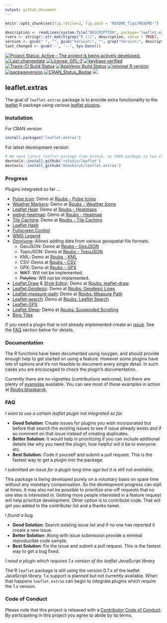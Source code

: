```yaml
---
output: github_document
---
```

```r
knitr::opts_chunk$set(fig.retina=2, fig.path = "README_figs/README-")
```

```r
description <- readLines(system.file("DESCRIPTION", package='leaflet.extras'))
rvers <- stringr::str_match(grep("R \\(", description, value = TRUE), "[0-9]{1,4}\\.[0-9]{1,4}\\.[0-9]{1,4}")[1,1]
version <- gsub(" ", "", gsub("Version:", "", grep("Version:", description, value = TRUE)))
last_changed <- gsub('-', '--', Sys.Date())
```

[![Project Status: Active – The project is being actively developed.](http://www.repostatus.org/badges/latest/active.svg)](http://www.repostatus.org/#active) [![Last-changedate](https://img.shields.io/badge/last%20change-`r last_changed`-green.svg)](/commits/master)  [![License: GPL-3](https://img.shields.io/badge/License-GPLv3-yellow.svg)](https://opensource.org/licenses/GPL-3.0) [![keybase verified](https://img.shields.io/badge/keybase-verified-brightgreen.svg)](https://gist.github.com/bhaskarvk/46fbf2ba7b5713151d7e) [![Travis-CI Build Status](https://travis-ci.org/bhaskarvk/leaflet.extras.svg?branch=master)](https://travis-ci.org/bhaskarvk/leaflet.extras) [![AppVeyor Build Status](https://ci.appveyor.com/api/projects/status/github/bhaskarvk/leaflet.extras?branch=master&svg=true)](https://ci.appveyor.com/project/bhaskarvk/leaflet.extras) [![minimal R version](https://img.shields.io/badge/R%3E%3D-`r rvers`-6666ff.svg)](https://cran.r-project.org/) [![packageversion](https://img.shields.io/badge/Package%20version-`r version`-orange.svg?style=flat-square)](commits/master) [![CRAN_Status_Badge](http://www.r-pkg.org/badges/version/leaflet.extras)](https://cran.r-project.org/package=leaflet.extras) [![](http://cranlogs.r-pkg.org/badges/grand-total/leaflet.extras)](http://cran.rstudio.com/web/packages/leaflet.extras/index.html)

## leaflet.extras

The goal of `leaflet.extras` package is to provide extra functionality to the [leaflet](https://cran.r-project.org/web/packages/leaflet/index.html) R package using various [leaflet plugins](http://leafletjs.com/plugins).

### Installation

For CRAN version

```r
install.packages('leaflet.extras')
```

For latest development version

```r
# We need latest leaflet package from Github, as CRAN package is too old.
devtools::install_github('rstudio/leaflet')
devtools::install_github('bhaskarvk/leaflet.extras')
```

### Progress

Plugins integrated so far ...

- [Pulse Icon](https://github.com/mapshakers/leaflet-icon-pulse): Demo at [Rpubs - Pulse Icons](http://rpubs.com/bhaskarvk/leaflet-pulseIcon)
- [Weather Markers](https://github.com/tallsam/Leaflet.weather-markers): Demo at [Rpubs - Weather Icons](http://rpubs.com/bhaskarvk/leaflet-weather)
- [Leaflet Heat](https://github.com/Leaflet/Leaflet.heat): Demo at [Rpubs - Heatmaps](http://rpubs.com/bhaskarvk/leaflet-heat)
- [webgl-heatmap](https://github.com/ursudio/webgl-heatmap-leaflet): Demo at [Rpubs - Heatmap](http://rpubs.com/bhaskarvk/leaflet-heatmap)
- [Tile Caching](https://github.com/MazeMap/Leaflet.TileLayer.PouchDBCached): Demo at [Rpubs - Tile Caching](http://rpubs.com/bhaskarvk/TileLayer-Caching)
- [Leaflet Hash](https://github.com/mlevans/leaflet-hash)
- [Fullscreen Control](https://github.com/Leaflet/Leaflet.fullscreen)
- [WMS Legend](https://github.com/kartoza/leaflet-wms-legend)
- [Omnivore](https://github.com/mapbox/leaflet-omnivore): Allows adding data from various geospatial file formats.
    * GeoJSON: Demo at [Rpubs - GeoJSON](http://rpubs.com/bhaskarvk/geojsonv2)
    * TopoJSON: Demo at [Rpubs - TopoJSON](http://rpubs.com/bhaskarvk/topojsonv2)
    * KML: Demo at [Rpubs - KML](http://rpubs.com/bhaskarvk/kml)
    * CSV: Demo at [Rpubs - CSV](http://rpubs.com/bhaskarvk/csv)
    * GPX: Demo at [Rpubs - GPX](http://rpubs.com/bhaskarvk/gpx)
    * ~~WKT~~: Will not be implemented.
    * ~~Polyline~~: Will not be implemented.
- [Leaflet.Draw](https://github.com/Leaflet/Leaflet.draw) & [Style Editor](https://github.com/dwilhelm89/Leaflet.StyleEditor): Demo at [Rpubs: leaflet-draw](http://rpubs.com/bhaskarvk/leaflet-draw)
- [Leaflet.Geodesic](https://github.com/henrythasler/Leaflet.Geodesic): Demo at [Rpubs: Geodesic Lines](http://rpubs.com/bhaskarvk/geodesic)
- [Leaflet-measure-path](https://github.com/ProminentEdge/leaflet-measure-path): Demo at [Rpubs: Measure Path](http://rpubs.com/bhaskarvk/measure-path)
- [Leaflet-search](https://github.com/stefanocudini/leaflet-search): Demo at [Rpubs: Leaflet Search](http://rpubs.com/bhaskarvk/leaflet-search)
- [Leaflet-GPS](https://github.com/stefanocudini/leaflet-gps)
- [Leaflet.Sleep](https://github.com/CliffCloud/Leaflet.Sleep): Demo at [Rpubs: Suspended Scrolling](http://rpubs.com/bhaskarvk/suspended-scroll)
- [Bing Tiles](https://github.com/shramov/leaflet-plugins/tree/v2)

If you need a plugin that is not already implemented create an [issue](https://github.com/bhaskarvk/leaflet.extras/issues/new).
See the [FAQ](#FAQ) section below for details.

### Documentation

The R functions have been documented using roxygen, and should provide enough help to get started on using a feature. However some plugins have lots of options and it's not feasible to document every single detail. In such cases you are encouraged to check the plugin's documentation. 

Currently there are no vignettes (contributions welcome), but there are plenty of [examples](https://github.com/bhaskarvk/leaflet.extras/tree/master/inst/examples) available. You can see most of these examples in action at [Rpubs:bhaskarvk](http://rpubs.com/bhaskarvk).

### FAQ

_I want to use a certain leaflet plugin not integrated so far._

- **Good Solution**: Create issues for plugins you wish incorporated but before that search the existing issues to see if issue already exists and if so comment on that issue instead of creating duplicates.
- **Better Solution**: It would help in prioritizing if you can include additional details like why you need the plugin, how helpful will it be to everyone etc.
- **Best Solution**: Code it yourself and submit a pull request. This is the fastest way to get a plugin into the package.

_I submitted an issue for a plugin long time ago but it is still not available._

This package is being developed purely on a voluntary basis on spare time without any monetary compensation. So the development progress can stall at times. It may also not be possible to prioritize one-off requests that no one else is interested in. Getting more people interested in a feature request will help prioritize development. Other option is to contribute code. That will get you added to the contributer list and a thanks tweet.

_I found a bug._

- **Good Solution**: Search existing issue list and if no one has reported it create a new issue.
- **Better Solution**: Along with issue submission provide a minimal reproducible code sample.
- **Best Solution**: Fix the issue and submit a pull request. This is the fastest way to get a bug fixed.

_I need a plugin which requires 1.x version of the leaflet JavaScript library_

The R `leaflet` package is still using the version 0.7.x of the leaflet JavaScript library. 1.x support is planned but not currently available. When that happens `leaflet.extras` can begin to integrate plugins which require the 1.x version.


### Code of Conduct
Please note that this project is released with a [Contributor Code of Conduct](CONDUCT.md). By participating in this project you agree to abide by its terms.

